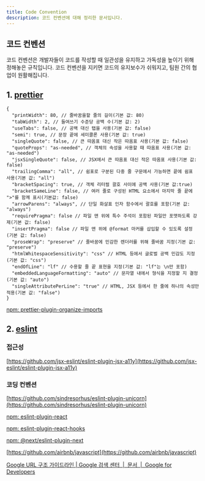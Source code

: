 ```yaml
---
title: Code Convention
description: 코드 컨벤션에 대해 정리한 문서입니다.
---
```


## 코드 컨벤션

코드 컨벤션은 개발자들이 코드를 작성할 때 일관성을 유지하고 가독성을 높이기 위해 정해놓은 규칙입니다. 코드 컨벤션을 지키면 코드의 유지보수가 쉬워지고, 팀원 간의 협업이 원활해집니다.


## 1. [prettier](https://prettier.io/)

```tsx
{
  "printWidth": 80, // 줄바꿈을할 줄의 길이(기본 값: 80)
  "tabWidth": 2, // 들여쓰기 수준당 공백 수(기본 값: 2)
  "useTabs": false, // 공백 대신 탭을 사용(기본 값: false)
  "semi": true, // 문장 끝에 세미콜론 사용(기본 값: true)
  "singleQuote": false, // 큰 따옴표 대신 작은 따옴표 사용(기본 값: false)
  "quoteProps": "as-needed", // 객체의 속성을 사용할 때 따옴표 사용(기본 값: "as-needed")
  "jsxSingleQuote": false, // JSX에서 큰 따옴표 대신 작은 따옴표 사용(기본 값: false)
  "trailingComma": "all", // 쉼표로 구분된 다중 줄 구문에서 가능하면 끝에 쉼표 사용(기본 값: "all")
  "bracketSpacing": true, // 객체 리터럴 괄호 사이에 공백 사용(기본 값:true)
  "bracketSameLine": false, // 여러 줄로 구성된 HTML 요소에서 마지막 줄 끝에 ">"를 함께 표시(기본값: false)
  "arrowParens": "always", // 단일 화살표 인자 함수에서 괄호를 포함(기본 값: "always")
  "requirePragma": false // 파일 맨 위에 특수 주석이 포함된 파일만 포맷하도록 강제(기본 값: false)
  "insertPragma": false // 파일 맨 위에 @format 마커를 삽입할 수 있도록 설정(기본 값: false)
  "proseWrap": "preserve" // 줄바꿈에 민감한 렌더러를 위해 줄바꿈 지정(기본 값: "preserve")
  "htmlWhitespaceSensitivity": "css" // HTML 등에서 글로벌 공백 민감도 지정(기본 값: "css")
  "endOfLine": "lf" // 수용할 줄 끝 표현을 지정(기본 값: "lf"는 \n만 포함)
  "embeddedLanguageFormatting": "auto" // 문자열 내에서 형식을 지정할 지 결정(기본 값: "auto")
  "singleAttributePerLine": "true" // HTML, JSX 등에서 한 줄에 하나의 속성만 적용(기본 값: "false")
}

```

[npm: prettier-plugin-organize-imports](https://www.npmjs.com/package/prettier-plugin-organize-imports)


## 2. [eslint](https://eslint.org/)


### 접근성

[https://github.com/jsx-eslint/eslint-plugin-jsx-a11y](https://github.com/jsx-eslint/eslint-plugin-jsx-a11y)


### 코딩 컨벤션

[https://github.com/sindresorhus/eslint-plugin-unicorn](https://github.com/sindresorhus/eslint-plugin-unicorn)

[npm: eslint-plugin-react](https://www.npmjs.com/package/eslint-plugin-react)

[npm: eslint-plugin-react-hooks](https://www.npmjs.com/package/eslint-plugin-react-hooks)

[npm: @next/eslint-plugin-next](https://www.npmjs.com/package/@next/eslint-plugin-next)

[https://github.com/airbnb/javascript](https://github.com/airbnb/javascript)

[Google URL 구조 가이드라인 | Google 검색 센터  |  문서  |  Google for Developers](https://developers.google.com/search/docs/crawling-indexing/url-structure?hl=ko)

[](https://google.github.io/styleguide/jsoncstyleguide.xml)

